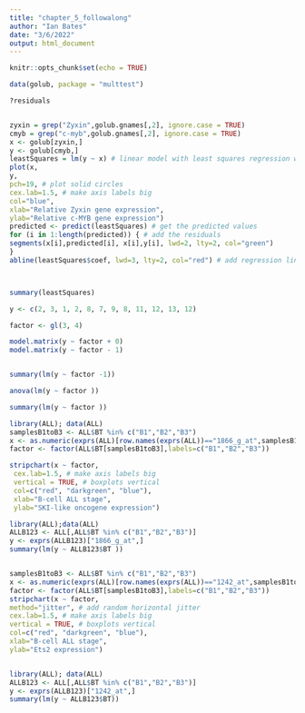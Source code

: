 ```yaml
---
title: "chapter_5_followalong"
author: "Ian Bates"
date: "3/6/2022"
output: html_document
---
```


```r
knitr::opts_chunk$set(echo = TRUE)
```

```r
data(golub, package = "multtest")

?residuals


zyxin = grep("Zyxin",golub.gnames[,2], ignore.case = TRUE)
cmyb = grep("c-myb",golub.gnames[,2], ignore.case = TRUE)
x <- golub[zyxin,]
y <- golub[cmyb,]
leastSquares = lm(y ~ x) # linear model with least squares regression with an intercept
plot(x,
y,
pch=19, # plot solid circles
cex.lab=1.5, # make axis labels big
col="blue",
xlab="Relative Zyxin gene expression",
ylab="Relative c-MYB gene expression")
predicted <- predict(leastSquares) # get the predicted values
for (i in 1:length(predicted)) { # add the residuals
segments(x[i],predicted[i], x[i],y[i], lwd=2, lty=2, col="green")
}
abline(leastSquares$coef, lwd=3, lty=2, col="red") # add regression lin



summary(leastSquares)
```



```r
y <- c(2, 3, 1, 2, 8, 7, 9, 8, 11, 12, 13, 12)

factor <- gl(3, 4)

model.matrix(y ~ factor + 0)
model.matrix(y ~ factor - 1)



```



```r
summary(lm(y ~ factor -1))
```


```r
anova(lm(y ~ factor ))
```

```r
summary(lm(y ~ factor ))

```

```r
library(ALL); data(ALL)
samplesB1toB3 <- ALL$BT %in% c("B1","B2","B3")
x <- as.numeric(exprs(ALL)[row.names(exprs(ALL))=="1866_g_at",samplesB1toB3])
factor <- factor(ALL$BT[samplesB1toB3],labels=c("B1","B2","B3"))

stripchart(x ~ factor,
 cex.lab=1.5, # make axis labels big
 vertical = TRUE, # boxplots vertical
 col=c("red", "darkgreen", "blue"),
 xlab="B-cell ALL stage",
 ylab="SKI-like oncogene expression")
```

```r
library(ALL);data(ALL)
ALLB123 <- ALL[,ALL$BT %in% c("B1","B2","B3")]
y <- exprs(ALLB123)["1866_g_at",]
summary(lm(y ~ ALLB123$BT ))



```

```r

samplesB1toB3 <- ALL$BT %in% c("B1","B2","B3")
x <- as.numeric(exprs(ALL)[row.names(exprs(ALL))=="1242_at",samplesB1toB3])
factor <- factor(ALL$BT[samplesB1toB3],labels=c("B1","B2","B3"))
stripchart(x ~ factor,
method="jitter", # add random horizontal jitter
cex.lab=1.5, # make axis labels big
vertical = TRUE, # boxplots vertical
col=c("red", "darkgreen", "blue"),
xlab="B-cell ALL stage",
ylab="Ets2 expression")



```
```r

library(ALL); data(ALL)
ALLB123 <- ALL[,ALL$BT %in% c("B1","B2","B3")]
y <- exprs(ALLB123)["1242_at",]
summary(lm(y ~ ALLB123$BT))



```

